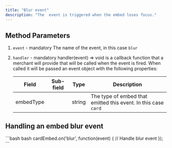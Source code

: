 ```yaml
---
title: "Blur event"
description: "The  event is triggered when the embed loses focus."
---
```


## Method Parameters

1. `event` - mandatory The name of the event, in this case `blur`

2. `handler` - mandatory handler(event) => void is a callback function that a merchant will provide that will be called when the event is fired. When called it will be passed an event object with the following properties:

   | Field     | Sub-field | Type   | Description                                                    |
   | --------- | --------- | ------ | -------------------------------------------------------------- |
   | embedType |           | string | The type of embed that emitted this event. In this case `card` |

## Handling an embed blur event

<CodeGroup>
  ```bash bash
  cardEmbed.on('blur', function(event) {
    // Handle blur event
  });
  ```
</CodeGroup>

